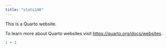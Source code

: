 ```yaml
---
title: "stats140"
---
```


This is a Quarto website.

To learn more about Quarto websites visit <https://quarto.org/docs/websites>.

```r
1 + 1
```
